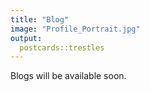 ```yaml
---
title: "Blog"
image: "Profile_Portrait.jpg"
output:
  postcards::trestles
---
```

 
Blogs will be available soon.